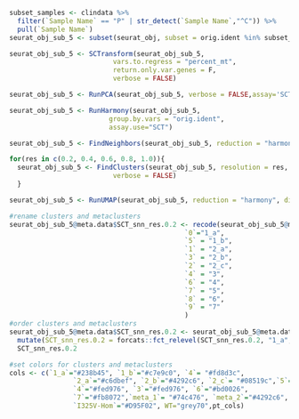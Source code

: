 ```{r harmony_5:subset samples}

subset_samples <- clindata %>% 
  filter(`Sample Name` == "P" | str_detect(`Sample Name`,"^C")) %>% 
  pull(`Sample Name`)
seurat_obj_sub_5 <- subset(seurat_obj, subset = orig.ident %in% subset_samples)
```

```{r harmony_5:transformation,cache=TRUE}
seurat_obj_sub_5 <- SCTransform(seurat_obj_sub_5,
                          vars.to.regress = "percent_mt",
                          return.only.var.genes = F,
                          verbose = FALSE)
```

```{r harmony_5:dimensionality reduction,cache=TRUE}
seurat_obj_sub_5 <- RunPCA(seurat_obj_sub_5, verbose = FALSE,assay='SCT')
```

```{r harmony_5:integration,cache=TRUE}
seurat_obj_sub_5 <- RunHarmony(seurat_obj_sub_5,
                         group.by.vars = "orig.ident",
                         assay.use="SCT")
```

```{r harmony_5:define clusters,cache=TRUE}
seurat_obj_sub_5 <- FindNeighbors(seurat_obj_sub_5, reduction = "harmony")

for(res in c(0.2, 0.4, 0.6, 0.8, 1.0)){
  seurat_obj_sub_5 <- FindClusters(seurat_obj_sub_5, resolution = res,
                          verbose = FALSE)
  }
```

```{r harmony_5:UMAP}
seurat_obj_sub_5 <- RunUMAP(seurat_obj_sub_5, reduction = "harmony", dims = seuratAnalysisCfg$PCA_DIMS)
```

```{r harmony_5:}
#rename clusters and metaclusters
seurat_obj_sub_5@meta.data$SCT_snn_res.0.2 <- recode(seurat_obj_sub_5@meta.data$SCT_snn_res.0.2,
                                            `0`="1_a",
                                            `5` = "1_b",
                                            `1` = "2_a",
                                            `3` = "2_b",
                                            `2` = "2_c",
                                            `4` = "3",
                                            `6` = "4",
                                            `7` = "5",
                                            `8` = "6",
                                            `9` = "7"
                                            ) 
#order clusters and metaclusters
seurat_obj_sub_5@meta.data$SCT_snn_res.0.2 <- seurat_obj_sub_5@meta.data %>%
  mutate(SCT_snn_res.0.2 = forcats::fct_relevel(SCT_snn_res.0.2, "1_a","2_a","2_b","2_c","3","1_b","4","5","6","7"))  %$% 
  SCT_snn_res.0.2

#set colors for clusters and metaclusters
cols <- c(`1_a`="#238b45", `1_b`="#c7e9c0", `4`= "#fd8d3c",
                `2_a`="#c6dbef", `2_b`="#4292c6", `2_c`= "#08519c",`5`="#FF00FF",
                `4`="#fed976", `3`="#fed976", `6`="#bd0026",
                `7`="#fb8072",`meta_1`= "#74c476", `meta_2`="#4292c6",
                `I325V-Hom`="#D95F02", WT="grey70",pt_cols)
```
